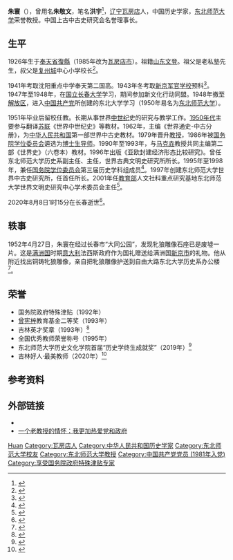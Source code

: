 {{同名人物|朱寰|朱寰}}
{{人物信息框
| 姓名     = 朱寰
| 性别     = 男
| 出生日期 = 1926年1月12日
| 出生地点 = [[奉天省|奉天省]][[復縣|復縣]]
| 逝世日期 = {{Dda|2020|8|8|1926|1|12}}
| 逝世地点 = [[吉林省|吉林省]][[长春市|长春市]]
| 民族     = [[汉族|汉族]]
| 籍贯     = [[山东|山东]][[文登|文登]]
| 职业     = [[历史学家|历史学家]]
| 母校     = [[东北师范大学|东北师范大学]]
| 亲属     = 朱彤（弟）
| 配偶     = [[赵德贵|赵德贵]]<ref>{{cite web |title=朱寰、赵德贵：中国史与世界史研究可以相得益彰 |url=https://www.sinoss.net/2013/0815/47109.html |publisher=中国高校人文社会科学信息网 |date=2013-08-15 |access-date=2020-08-15 |archive-date=2013-09-01 |archive-url=https://web.archive.org/web/20130901111214/http://www.sinoss.net/2013/0815/47109.html |dead-url=no }}</ref>
}}
'''朱寰'''（{{bd|1926年|1月12日|2020年|8月8日|catIdx=Zhu}}），曾用名'''朱敬文'''，笔名'''洪宇'''<ref>{{cite book |editor=国务院学位委员会办公室 |title=中国社会科学家自述 |date=1997 |publisher=上海教育出版社 |isbn=9787532045020 |page=880}}</ref>，[[辽宁省|辽宁]][[瓦房店市|瓦房店]]人，中国历史学家，[[东北师范大学|东北师范大学]]荣誉教授。中国上古中古史研究会名誉理事长。

== 生平 ==
1926年生于[[奉天省|奉天省]][[復縣|復縣]]（1985年改为[[瓦房店市|瓦房店市]]）。祖籍[[山东|山东]][[文登|文登]]。祖父是老私塾先生，叔父是[[复州城镇|复州城]]中心小学校长<ref>{{cite journal |author1=王晋新 |title=朱寰教授访谈录 |journal=史学史研究 |date=2008 |issue=2 |url=http://iwh.cssn.cn/xssl/xssl_wgsxj/202008/t20200810_5167847.shtml |access-date=2020-08-15 |archive-date=2020-09-23 |archive-url=https://web.archive.org/web/20200923161131/http://iwh.cssn.cn/xssl/xssl_wgsxj/202008/t20200810_5167847.shtml |dead-url=no }}</ref>。

1941年考取沈阳重点中学奉天第二国高。1943年冬考取[[满洲国陆军军官学校|新京军官学校]]预科<ref>{{cite web |title=在“地下党”身边成长——东北师范大学博士生导师 朱寰 |url=http://chc.wenming.cn/ddmf/201105/t20110509_34795.html |publisher=吉林日报 |date=2018-05-25}}</ref>。1947年至1948年，在[[国立长春大学|国立长春大学]]学习，期间参加新文化行动同盟。1948年撤至[[解放区|解放区]]，进入[[中国共产党|中国共产党]]所创建的东北大学学习（1950年易名为[[东北师范大学|东北师范大学]]）。

1951年毕业后留校任教。长期从事世界[[中世纪|中世纪]]史的研究与教学工作。[[1950年代|1950年代]]主要参与翻译[[苏联|苏联]]《世界中世纪史》等教材。1962年，主编《世界通史-中古分册》，为[[中华人民共和国|中华人民共和国]]第一部世界中古史教材。1979年晋升[[教授|教授]]，1986年被[[国务院学位委员会|国务院学位委员会]]遴选为[[博士生导师|博士生导师]]。1990年至1993年，与[[马克垚|马克垚]]教授共同主编第二部《世界史》（六卷本）教材。1996年出版《亚欧封建经济形态比较研究》。曾任东北师范大学历史系副主任、主任，世界古典文明史研究所所长。1995年至1998年，兼任[[国务院学位委员会|国务院学位委员会]]第三届历史学科组成员<ref>{{cite web |author1=杨国桢 |title=远望楼会议：评选全国第一批重点学科 |url=https://www.thepaper.cn/newsDetail_forward_1840064 |publisher=澎湃新闻 |date=2017-11-02}}</ref>。1997年创建东北师范大学世界中古史研究所，任首任所长。2001年任[[中华人民共和国教育部|教育部]]人文社科重点研究基地东北师范大学世界文明史研究中心学术委员会主任<ref>{{cite web |author1=岳怀让 |title=中国著名历史学家朱寰逝世，享年95岁 |url=https://www.thepaper.cn/newsDetail_forward_8642557 |publisher=[[澎湃新闻|澎湃新闻]] |date=2020-08-08 |access-date=2020-08-15 |archive-date=2020-09-30 |archive-url=https://web.archive.org/web/20200930190513/https://www.thepaper.cn/newsDetail_forward_8642557 |dead-url=no }}</ref>。

2020年8月8日1时15分在长春逝世<ref>{{cite web |title=朱寰同志讣告 |url=http://www.nenu.edu.cn/info/1056/12179.htm |publisher=东北师范大学 |date=2020-08-08}}</ref>。

== 轶事 ==
1952年4月27日，朱寰在经过长春市“大同公园”，发现牝狼雕像石座已是废墟一片。这是[[满洲国|满洲国]]时期[[意大利|意大利]]法西斯政府作为国礼赠送给满洲国[[新京市|新京市]]的礼物。他从附近找出铜铸牝狼雕像，亲自把牝狼雕像护送到自由大路东北大学历史系办公楼<ref>{{cite web |author1=谷迪 |title=古罗马牝狼雕像与长春之缘 |url=http://ccwb.1news.cc/html/2017-12/11/content_553395.htm |publisher=长春晚报 |date=2017-12-11 |archiveurl=https://web.archive.org/web/20200815151006/http://ccwb.1news.cc/html/2017-12/11/content_553395.htm |archivedate=2020-08-15}}</ref>。

== 荣誉 ==
*国务院政府特殊津贴（1992年）
*[[曾宪梓|曾宪梓]]教育基金二等奖（1993年）
*吉林英才奖章（1993年）<ref>{{cite web |title=朱寰 |url=http://sjzgs.nenu.edu.cn/info/1004/1054.htm |publisher=世界中古史研究所 |accessdate=2020-08-15 |archive-date=2020-10-23 |archive-url=https://web.archive.org/web/20201023031427/http://sjzgs.nenu.edu.cn/info/1004/1054.htm |dead-url=no }}</ref>
*全国优秀教师荣誉称号（1995年）
*东北师范大学历史文化学院首届“历史学终生成就奖”（2019年）<ref>{{cite web |title=朱寰先生荣膺东北师范大学“首届历史学终身成就奖” |url=http://sjzgs.nenu.edu.cn/info/1003/1222.htm |publisher=世界中古史研究所 |date=2019-12-28 |access-date=2020-08-15 |archive-date=2020-01-17 |archive-url=https://web.archive.org/web/20200117123216/http://sjzgs.nenu.edu.cn/info/1003/1222.htm |dead-url=no }}</ref>
*吉林好人·最美教师（2020年）<ref>{{cite web |title=关于评选2020年度“吉林好人·最美教师暨黄大年式好老师”的公示 |url=http://jyt.jl.gov.cn/zwgk/ggl/202007/t20200724_7378263.html |publisher=[[吉林省教育厅|吉林省教育厅]] |date=2020-07-24 |access-date=2020-08-15 |archive-date=2020-10-27 |archive-url=https://web.archive.org/web/20201027040937/http://jyt.jl.gov.cn/zwgk/ggl/202007/t20200724_7378263.html |dead-url=no }}</ref>

== 参考资料 ==
{{portal|历史|人物}}
{{reflist}}
== 外部链接 ==
*{{cite book |title=学思录: 朱寰学术论文集 |date=2008 |publisher=中央广播电视大学出版社 |location=北京 |isbn=9787304038076}}
*[http://news.sohu.com/94/21/news209372194.shtml 一个老教授的情怀：我更加热爱党和政府] {{Wayback|url=http://news.sohu.com/94/21/news209372194.shtml |date=20050222154803 }}
{{start box}}
{{s-aca}}
{{s-before|首任}}
{{s-title|[[东北师范大学世界中古史研究所|东北师范大学世界中古史研究所]]所长|1997年－2003年}}
{{s-after|[[王云龙_(1963年)|王云龙]]}}
{{end box}}
{{Authority control}}

{{DEFAULTSORT:Zhu}}
[[Category:朱姓|Huan]]
[[Category:瓦房店人|Category:瓦房店人]]
[[Category:中华人民共和国历史学家|Category:中华人民共和国历史学家]]
[[Category:东北师范大学校友|Category:东北师范大学校友]]
[[Category:东北师范大学教授|Category:东北师范大学教授]]
[[Category:中国共产党党员_(1981年入党)|Category:中国共产党党员 (1981年入党)]]
[[Category:享受国务院政府特殊津贴专家|Category:享受国务院政府特殊津贴专家]]